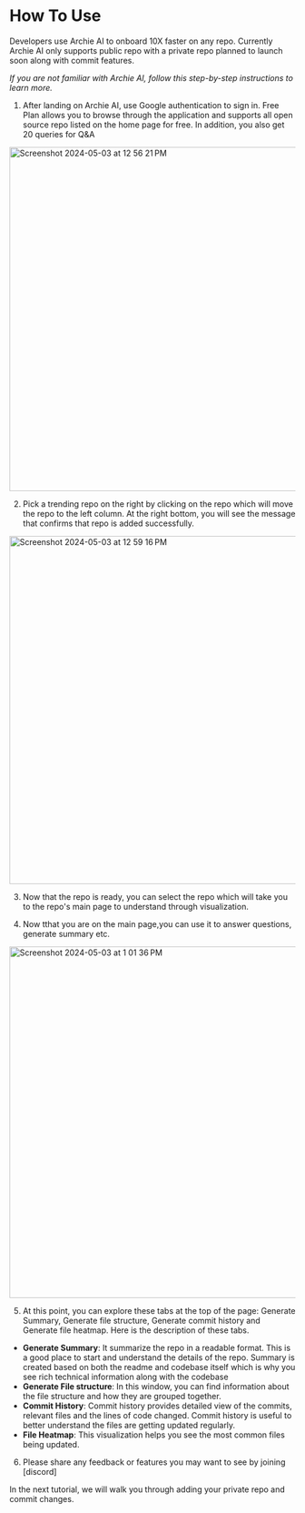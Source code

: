# How To Use


Developers use Archie AI to onboard 10X faster on any repo. Currently Archie AI only supports public repo with a private repo planned to launch soon along with commit features. 

_If you are not familiar with Archie AI, follow this step-by-step instructions to learn more._


1. After landing on Archie AI, use Google authentication to sign in. Free Plan allows you to browse through the application and supports all open source repo listed on the home page for free. In addition, you also get 20 queries for Q&A
<img width="605" alt="Screenshot 2024-05-03 at 12 56 21 PM" src="https://github.com/ajitesh123/archieai-docs/assets/3398330/fe1541f6-6574-417d-a746-42c66cd7a37e">

2. Pick a trending repo on the right by clicking on the repo which will move the repo to the left column. At the right bottom, you will see the message that confirms that repo is added successfully. 

<img width="612" alt="Screenshot 2024-05-03 at 12 59 16 PM" src="https://github.com/ajitesh123/archieai-docs/assets/3398330/b28457bf-6931-4325-9626-b547c3f93b69">

3. Now that the repo is ready, you can select the repo which will take you to the repo's main page to understand through visualization. 

4. Now tthat you are on the main page,you can use it to answer questions, generate summary etc. 

<img width="618" alt="Screenshot 2024-05-03 at 1 01 36 PM" src="https://github.com/ajitesh123/archieai-docs/assets/3398330/054b1d9a-b1bf-41e0-b5df-3215ee430b42">

5. At this point, you can explore these tabs at the top of the page: Generate Summary, Generate file structure, Generate commit history and Generate file heatmap. Here is the description of these tabs. 
* **Generate Summary**: It summarize the repo in a readable format. This is a good place to start and understand the details of the repo. Summary is created based on both the readme and codebase itself which is why you see rich technical information along with the codebase
* **Generate File structure**: In this window, you can find information about the file structure and how they are grouped together.
* **Commit History**: Commit history provides detailed view of the commits, relevant files and the lines of code changed. Commit history is useful to better understand the files are getting updated regularly.
* **File Heatmap**: This visualization helps you see the most common files being updated.

6. Please share any feedback or features you may want to see by joining [discord]

In the next tutorial, we will walk you through adding your private repo and commit changes. 
